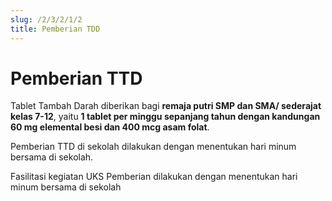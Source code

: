 ```yaml
---
slug: /2/3/2/1/2
title: Pemberian TDD
---
```


# Pemberian TTD
Tablet Tambah Darah diberikan bagi **remaja putri SMP dan SMA/ sederajat kelas 7-12**, yaitu **1 tablet per minggu sepanjang tahun dengan kandungan 60 mg elemental besi dan 400 mcg asam folat**. 

Pemberian TTD di sekolah dilakukan dengan menentukan hari minum bersama di sekolah.

<Tabs>
<TabItem value='puskesmas' label='Puskesmas'>
Fasilitasi kegiatan UKS
</TabItem>
<TabItem value='sekolah' label='Sekolah' default>
Pemberian dilakukan dengan menentukan hari minum bersama di sekolah
</TabItem>
</Tabs>
